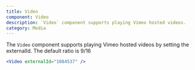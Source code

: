 ```yaml
---
title: Video
component: Video
description: `Video` component supports playing Vimeo hosted videos.
category: Media
---
```


The `Video` component supports playing Vimeo hosted videos by setting the externalId. The default ratio is 9/16

```jsx preview center
<Video externalId="1084537" />
```
